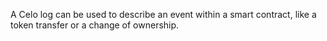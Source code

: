 A Celo log can be used to describe an event within a smart contract, like a token transfer or a change of ownership.